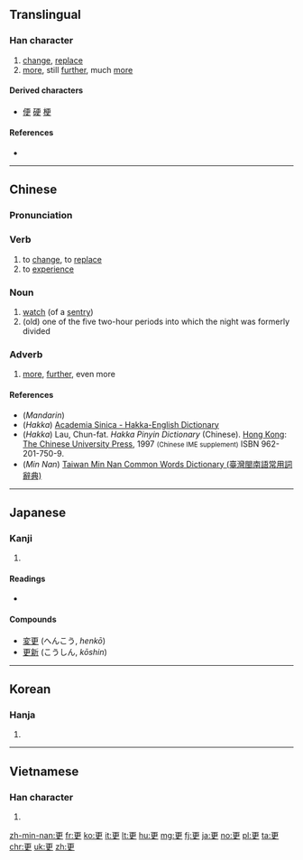 {{also|史|吏}}
==Translingual==
{{stroke order|strokes=7}}

===Han character===
{{Han char|rn=73|rad=曰|as=03|sn=7|four=10506|canj=MLWK}}

# [[change]], [[replace]]
# [[more]], still [[further]], much [[more]]

====Derived characters====
* [[便]] [[硬]] [[梗]]

====References====
* {{Han ref|kx=0502.060|dkj=14283|dj=0874.040|hdz=10020.020|uh=66F4|ud=26356|bh=A7F3|bd=42995}}

----

==Chinese==
{{zh-forms}}

===Pronunciation===
{{zh-pron
|m=gēng,gèng
|c=ang1,gang1,gang3
|h=pfs=kang, kèn;hpy=gang1, gen4
|mn=keⁿ/kiⁿ/king/kìng
|mn_note=keⁿ, kiⁿ - vernacular, king, kìng - literary
|w=
|mc=y
|oc=y
|ma=|ma2=zh-gèng.ogg
|cat=v,n,adv,det
}}

===Verb===
{{zh-verb|ts}}

# to [[change]], to [[replace]]
# to [[experience]]

===Noun===
{{zh-noun|ts}}

# [[watch]] (of a [[sentry]])
# (old) one of the five two-hour periods into which the night was formerly divided

===Adverb===
{{zh-adv|ts}}

# [[more]], [[further]], even more

====References====
*(''Mandarin''){{cite web
| url = http://www.mdbg.net/chindict/chindict.php?page=worddict&wdrst=0&wdqb=更
| title = 更
| work = MDBG English to Chinese dictionary ( Based on CC-CEDICT )
| language = Mandarin/English
| accessdate = 2014-03-10}}
*(''Hakka'') [http://minhakka.ling.sinica.edu.tw/bkg/hakyin/search.php?DETAIL=1&LIMIT=id=11320&dbname=su_tian_1&graph=2 Academia Sinica - Hakka-English Dictionary]
*(''Hakka'') Lau, Chun-fat. ''Hakka Pinyin Dictionary'' (Chinese). [[Hong Kong]]: [[w:Chinese University of Hong Kong|The Chinese University Press]], 1997 <small>(Chinese IME supplement)</small> ISBN 962-201-750-9.
*(''Min Nan'') [http://twblg.dict.edu.tw/holodict_new/result_detail.jsp?n_no=3228&curpage=1&sample=%E6%9B%B4&radiobutton=1&querytarget=1&limit=20&pagenum=1&rowcount=12 Taiwan Min Nan Common Words Dictionary (臺灣閩南語常用詞辭典)]

----

==Japanese==

===Kanji===
{{ja-kanji|grade=c|rs=一06}}

# {{defn|lang=ja|sort=曰03}}

====Readings====
* {{ja-readings|goon=[[きょう]] (kyō) {{non-joyo-reading}}|kanon=[[こう]] (kō)|kun=[[さら]] (sara), [[ふける]] (fukeru), [[あらためる]] (aratameru)}}

====Compounds====
* [[変更]] (へんこう, ''henkō'')
* [[更新]] (こうしん, ''kōshin'')

----

==Korean==

===Hanja===
{{ko-hanja|hangeul=[[경]], [[갱]]|eumhun=|rv=gyeong, gaeng|mr=kyŏng, kaeng|y=kyeng, kayng}}

# {{defn|lang=ko|sort=曰03}}

----

==Vietnamese==

===Han character===
{{vi-hantu|canh, cánh|rs=曰03}}

# {{defn|lang=vi|sort=曰03}}

[[zh-min-nan:更]]
[[fr:更]]
[[ko:更]]
[[it:更]]
[[lt:更]]
[[hu:更]]
[[mg:更]]
[[fj:更]]
[[ja:更]]
[[no:更]]
[[pl:更]]
[[ta:更]]
[[chr:更]]
[[uk:更]]
[[zh:更]]